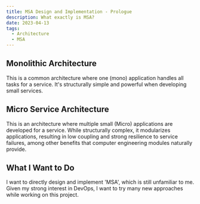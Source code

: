 ```yaml
---
title: MSA Design and Implementation - Prologue
description: What exactly is MSA?
date: 2023-04-13
tags:
  - Architecture
  - MSA
---
```


## Monolithic Architecture
This is a common architecture where one (mono) application handles all tasks for a service. It's structurally simple and powerful when developing small services.

## Micro Service Architecture
This is an architecture where multiple small (Micro) applications are developed for a service. While structurally complex, it modularizes applications, resulting in low coupling and strong resilience to service failures, among other benefits that computer engineering modules naturally provide.

## What I Want to Do
I want to directly design and implement 'MSA', which is still unfamiliar to me. Given my strong interest in DevOps, I want to try many new approaches while working on this project.
